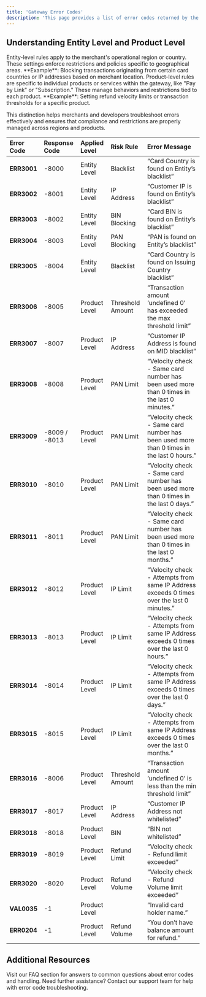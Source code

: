 ```yaml
---
title: 'Gateway Error Codes'
description: 'This page provides a list of error codes returned by the gateway, along with descriptions and suggested actions. Error codes are organized by Entity Level and Product Level to help identify where the error applies.'
---
```


## **Understanding Entity Level and Product Level**

<CardGroup>
  <Card title="Entity Level" icon="map-location-dot">
    Entity-level rules apply to the merchant's operational region or country. These settings enforce restrictions and policies specific to geographical areas.  
    **Example**: Blocking transactions originating from certain card countries or IP addresses based on merchant location.
  </Card>

  <Card title="Product Level" icon="folder-gear">
    Product-level rules are specific to individual products or services within the gateway, like "Pay by Link" or "Subscription." These manage behaviors and restrictions tied to each product.  
    **Example**: Setting refund velocity limits or transaction thresholds for a specific product.
  </Card>
</CardGroup>


This distinction helps merchants and developers troubleshoot errors effectively and ensures that compliance and restrictions are properly managed across regions and products.

| **Error Code** | **Response Code** | **Applied Level** | **Risk Rule**        | **Error Message**                                                                 |
| :------------- | :--------------- | :---------------- | :------------------- | :-------------------------------------------------------------------------------- |
| **ERR3001**     | -8000            | Entity Level       | Blacklist            | “Card Country is found on Entity’s blacklist”                                     |
| **ERR3002**     | -8001            | Entity Level       | IP Address           | “Customer IP is found on Entity’s blacklist”                                      |
| **ERR3003**     | -8002            | Entity Level       | BIN Blocking         | “Card BIN is found on Entity’s blacklist”                                         |
| **ERR3004**     | -8003            | Entity Level       | PAN Blocking         | “PAN is found on Entity’s blacklist”                                              |
| **ERR3005**     | -8004            | Entity Level       | Blacklist            | “Card Country is found on Issuing Country blacklist”                              |
| **ERR3006**     | -8005            | Product Level      | Threshold Amount      | “Transaction amount ‘undefined 0’ has exceeded the max threshold limit”           |
| **ERR3007**     | -8007            | Product Level      | IP Address           | “Customer IP Address is found on MID blacklist”                                   |
| **ERR3008**     | -8008            | Product Level      | PAN Limit            | “Velocity check - Same card number has been used more than 0 times in the last 0 minutes.” |
| **ERR3009**     | -8009 / -8013    | Product Level      | PAN Limit            | “Velocity check - Same card number has been used more than 0 times in the last 0 hours.”   |
| **ERR3010**     | -8010            | Product Level      | PAN Limit            | “Velocity check - Same card number has been used more than 0 times in the last 0 days.”    |
| **ERR3011**     | -8011            | Product Level      | PAN Limit            | “Velocity check - Same card number has been used more than 0 times in the last 0 months.”  |
| **ERR3012**     | -8012            | Product Level      | IP Limit             | “Velocity check - Attempts from same IP Address exceeds 0 times over the last 0 minutes.” |
| **ERR3013**     | -8013            | Product Level      | IP Limit             | “Velocity check - Attempts from same IP Address exceeds 0 times over the last 0 hours.”   |
| **ERR3014**     | -8014            | Product Level      | IP Limit             | “Velocity check - Attempts from same IP Address exceeds 0 times over the last 0 days.”    |
| **ERR3015**     | -8015            | Product Level      | IP Limit             | “Velocity check - Attempts from same IP Address exceeds 0 times over the last 0 months.”  |
| **ERR3016**     | -8006            | Product Level      | Threshold Amount      | “Transaction amount ‘undefined 0’ is less than the min threshold limit”           |
| **ERR3017**     | -8017            | Product Level      | IP Address           | “Customer IP Address not whitelisted”                                             |
| **ERR3018**     | -8018            | Product Level      | BIN                  | “BIN not whitelisted”                                                             |
| **ERR3019**     | -8019            | Product Level      | Refund Limit          | “Velocity check - Refund limit exceeded”                                          |
| **ERR3020**     | -8020            | Product Level      | Refund Volume         | “Velocity check - Refund Volume limit exceeded”                                   |
| **VAL0035**     | -1               | Product Level      |                      | “Invalid card holder name.”                                                       |
| **ERR0204**     | -1               | Product Level      | Refund Volume         | “You don’t have balance amount for refund.”                                       |


## **Additional Resources**

<CardGroup>
  <Card title="Frequently Asked Questions" icon="comments-question" href="/support/faqs">
    Visit our FAQ section for answers to common questions about error codes and handling.
  </Card>

  <Card title="Contact Support" icon="life-ring" href="/support/contact">
    Need further assistance? Contact our support team for help with error code troubleshooting.
  </Card>
</CardGroup>